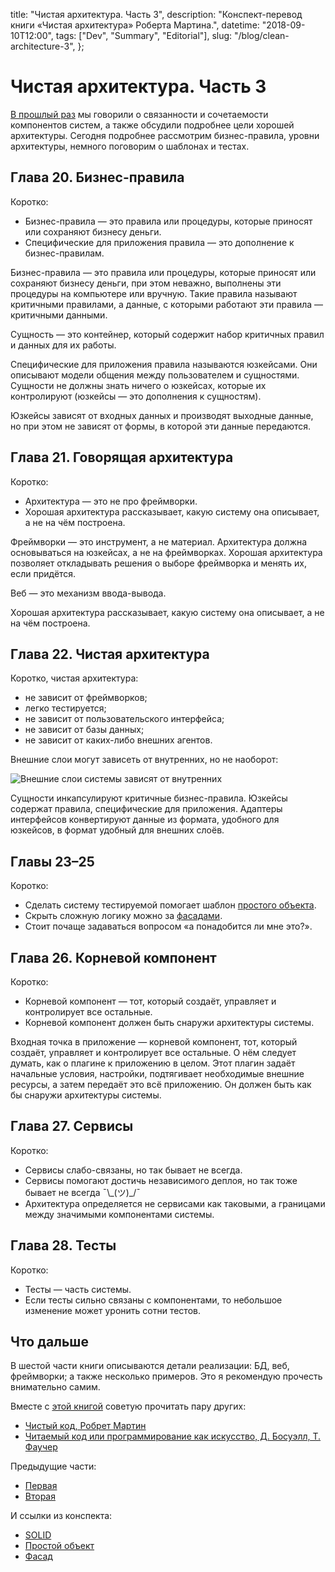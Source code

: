   title: "Чистая архитектура. Часть 3",
  description: "Конспект-перевод книги «Чистая архитектура» Роберта Мартина.",
  datetime: "2018-09-10T12:00",
  tags: ["Dev", "Summary", "Editorial"],
  slug: "/blog/clean-architecture-3",
};

# Чистая архитектура. Часть 3

[В прошлый раз](/blog/clean-architecture-2/) мы говорили о связанности и сочетаемости компонентов систем, а также обсудили подробнее цели хорошей архитектуры. Сегодня подробнее рассмотрим бизнес-правила, уровни архитектуры, немного поговорим о шаблонах и тестах.

## Глава 20. Бизнес-правила

Коротко:

- Бизнес-правила — это правила или процедуры, которые приносят или сохраняют бизнесу деньги.
- Специфические для приложения правила — это дополнение к бизнес-правилам.

Бизнес-правила — это правила или процедуры, которые приносят или сохраняют бизнесу деньги, при этом неважно, выполнены эти процедуры на компьютере или вручную. Такие правила называют критичными правилами, а данные, с которыми работают эти правила — критичными данными.

Сущность — это контейнер, который содержит набор критичных правил и данных для их работы.

Специфические для приложения правила называются юзкейсами. Они описывают модели общения между пользователем и сущностями. Сущности не должны знать ничего о юзкейсах, которые их контролируют (юзкейсы — это дополнения к сущностям).

Юзкейсы зависят от входных данных и производят выходные данные, но при этом не зависят от формы, в которой эти данные передаются.

## Глава 21. Говорящая архитектура

Коротко:

- Архитектура — это не про фреймворки.
- Хорошая архитектура рассказывает, какую систему она описывает, а не на чём построена.

Фреймворки — это инструмент, а не материал. Архитектура должна основываться на юзкейсах, а не на фреймворках. Хорошая архитектура позволяет откладывать решения о выборе фреймворка и менять их, если придётся.

Веб — это механизм ввода-вывода.

Хорошая архитектура рассказывает, какую систему она описывает, а не на чём построена.

## Глава 22. Чистая архитектура

Коротко, чистая архитектура:

- не зависит от фреймворков;
- легко тестируется;
- не зависит от пользовательского интерфейса;
- не зависит от базы данных;
- не зависит от каких-либо внешних агентов.

Внешние слои могут зависеть от внутренних, но не наоборот:

![Внешние слои системы зависят от внутренних](/img/notes/clean-arch-6.jpg)

Сущности инкапсулируют критичные бизнес-правила.
Юзкейсы содержат правила, специфические для приложения.
Адаптеры интерфейсов конвертируют данные из формата, удобного для юзкейсов, в формат удобный для внешних слоёв.

## Главы 23–25

Коротко:

- Сделать систему тестируемой помогает шаблон [простого объекта](https://stackoverflow.com/questions/5324049/what-is-the-humble-object-pattern-and-when-is-it-useful).
- Скрыть сложную логику можно за [фасадами](https://github.com/kamranahmedse/design-patterns-for-humans#-facade).
- Стоит почаще задаваться вопросом «а понадобится ли мне это?».

## Глава 26. Корневой компонент

Коротко:

- Корневой компонент — тот, который создаёт, управляет и контролирует все остальные.
- Корневой компонент должен быть снаружи архитектуры системы.

Входная точка в приложение — корневой компонент, тот, который создаёт, управляет и контролирует все остальные. О нём следует думать, как о плагине к приложению в целом. Этот плагин задаёт начальные условия, настройки, подтягивает необходимые внешние ресурсы, а затем передаёт это всё приложению. Он должен быть как бы снаружи архитектуры системы.

## Глава 27. Сервисы

Коротко:

- Сервисы слабо-связаны, но так бывает не всегда.
- Сервисы помогают достичь независимого деплоя, но так тоже бывает не всегда ¯\\\_(ツ)\_/¯
- Архитектура определяется не сервисами как таковыми, а границами между значимыми компонентами системы.

## Глава 28. Тесты

Коротко:

- Тесты — часть системы.
- Если тесты сильно связаны с компонентами, то небольшое изменение может уронить сотни тестов.

## Что дальше

В шестой части книги описываются детали реализации: БД, веб, фреймворки; а также несколько примеров. Это я рекомендую прочесть внимательно самим.

Вместе с [этой книгой](https://www.ozon.ru/context/detail/id/144499396/) советую прочитать пару других:

- [Чистый код, Робрет Мартин](/blog/clean-code-part1/)
- [Читаемый код или программирование как искусство, Д. Босуэлл, Т. Фаучер](/blog/the-art-of-readable-code/)

Предыдущие части:

- [Первая](/blog/clean-architecture/)
- [Вторая](/blog/clean-architecture-2/)

И ссылки из конспекта:

- [SOLID](https://ota-solid.now.sh)
- [Простой объект](https://stackoverflow.com/questions/5324049/what-is-the-humble-object-pattern-and-when-is-it-useful)
- [Фасад](https://github.com/kamranahmedse/design-patterns-for-humans#-facade)
